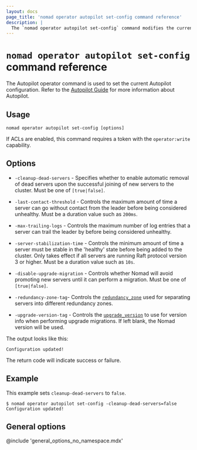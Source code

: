 ```yaml
---
layout: docs
page_title: 'nomad operator autopilot set-config command reference'
description: |
  The `nomad operator autopilot set-config` command modifies the current Autopilot configuration.
---
```


# `nomad operator autopilot set-config` command reference

The Autopilot operator command is used to set the current Autopilot
configuration. Refer to the [Autopilot Guide][autopilot-guide] for more information about Autopilot.

## Usage

```plaintext
nomad operator autopilot set-config [options]
```

If ACLs are enabled, this command requires a token with the `operator:write`
capability.

## Options

- `-cleanup-dead-servers` - Specifies whether to enable automatic removal of
  dead servers upon the successful joining of new servers to the cluster. Must be
  one of `[true|false]`.

- `-last-contact-threshold` - Controls the maximum amount of time a server can
  go without contact from the leader before being considered unhealthy. Must be a
  duration value such as `200ms`.

- `-max-trailing-logs` - Controls the maximum number of log entries that a
  server can trail the leader by before being considered unhealthy.

- `-server-stabilization-time` - Controls the minimum amount of time a server
  must be stable in the 'healthy' state before being added to the cluster. Only
  takes effect if all servers are running Raft protocol version 3 or higher. Must
  be a duration value such as `10s`.

- `-disable-upgrade-migration` -  <EnterpriseAlert inline/> Controls whether Nomad will
  avoid promoting new servers until it can perform a migration. Must be one of
  `[true|false]`.

- `-redundancy-zone-tag`- <EnterpriseAlert inline/> Controls the [`redundancy_zone`]
  used for separating servers into different redundancy zones.

- `-upgrade-version-tag` - <EnterpriseAlert inline/> Controls the [`upgrade_version`] to
  use for version info when performing upgrade migrations. If left blank, the
  Nomad version will be used.

The output looks like this:

```plaintext
Configuration updated!
```

The return code will indicate success or failure.

## Example

This example sets `cleanup-dead-servers` to `false`.

```shell-session
$ nomad operator autopilot set-config -cleanup-dead-servers=false
Configuration updated!
```

## General options

@include 'general_options_no_namespace.mdx'

[`redundancy_zone`]: /nomad/docs/configuration/server#redundancy_zone
[`upgrade_version`]: /nomad/docs/configuration/server#upgrade_version
[autopilot-guide]: /nomad/tutorials/manage-clusters/autopilot
